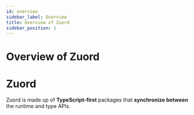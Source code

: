 ```yaml
---
id: overview
sidebar_label: Overview
title: Overview of Zuord
sidebar_position: 1
---
```


# Overview of Zuord

# Zuord

Zuord is made up of **TypeScript-first** packages that **synchronize between** the runtime and type APIs.